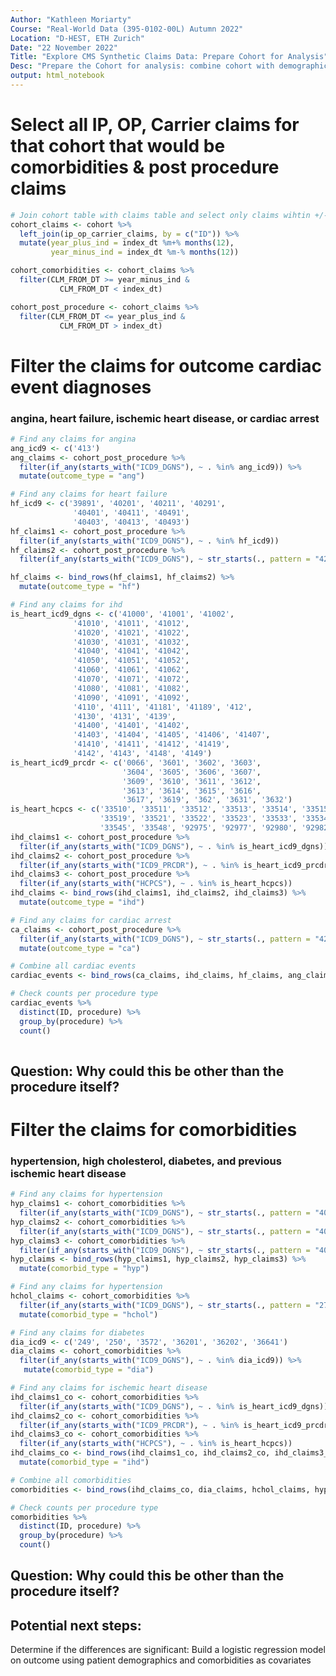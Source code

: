 ```yaml
---
Author: "Kathleen Moriarty"
Course: "Real-World Data (395-0102-00L) Autumn 2022"
Location: "D-HEST, ETH Zurich"
Date: "22 November 2022"
Title: "Explore CMS Synthetic Claims Data: Prepare Cohort for Analysis"
Desc: "Prepare the Cohort for analysis: combine cohort with demographics and  select all claims records 12+/- index date"
output: html_notebook
---
```



# Select all IP, OP, Carrier claims for that cohort that would be comorbidities & post procedure claims

```r

# Join cohort table with claims table and select only claims wihtin +/- 12 months of index date
cohort_claims <- cohort %>% 
  left_join(ip_op_carrier_claims, by = c("ID")) %>% 
  mutate(year_plus_ind = index_dt %m+% months(12),
         year_minus_ind = index_dt %m-% months(12))

cohort_comorbidities <- cohort_claims %>% 
  filter(CLM_FROM_DT >= year_minus_ind &
           CLM_FROM_DT < index_dt)

cohort_post_procedure <- cohort_claims %>% 
  filter(CLM_FROM_DT <= year_plus_ind &
           CLM_FROM_DT > index_dt)


```

# Filter the claims for outcome cardiac event diagnoses
### angina, heart failure, ischemic heart disease, or cardiac arrest

```r

# Find any claims for angina
ang_icd9 <- c('413')
ang_claims <- cohort_post_procedure %>% 
  filter(if_any(starts_with("ICD9_DGNS"), ~ . %in% ang_icd9)) %>% 
  mutate(outcome_type = "ang")

# Find any claims for heart failure
hf_icd9 <- c('39891', '40201', '40211', '40291',
              '40401', '40411', '40491', 
              '40403', '40413', '40493')
hf_claims1 <- cohort_post_procedure %>% 
  filter(if_any(starts_with("ICD9_DGNS"), ~ . %in% hf_icd9))
hf_claims2 <- cohort_post_procedure %>% 
  filter(if_any(starts_with("ICD9_DGNS"), ~ str_starts(., pattern = "428")))

hf_claims <- bind_rows(hf_claims1, hf_claims2) %>% 
  mutate(outcome_type = "hf")

# Find any claims for ihd
is_heart_icd9_dgns <- c('41000', '41001', '41002', 
              '41010', '41011', '41012',
              '41020', '41021', '41022', 
              '41030', '41031', '41032', 
              '41040', '41041', '41042', 
              '41050', '41051', '41052', 
              '41060', '41061', '41062', 
              '41070', '41071', '41072', 
              '41080', '41081', '41082', 
              '41090', '41091', '41092', 
              '4110', '4111', '41181', '41189', '412', 
              '4130', '4131', '4139', 
              '41400', '41401', '41402', 
              '41403', '41404', '41405', '41406', '41407', 
              '41410', '41411', '41412', '41419', 
              '4142', '4143', '4148', '4149')
is_heart_icd9_prcdr <- c('0066', '3601', '3602', '3603', 
                         '3604', '3605', '3606', '3607', 
                         '3609', '3610', '3611', '3612', 
                         '3613', '3614', '3615', '3616', 
                         '3617', '3619', '362', '3631', '3632')
is_heart_hcpcs <- c('33510', '33511', '33512', '33513', '33514', '33515', '33516', '33517', '33518', 
                    '33519', '33521', '33522', '33523', '33533', '33534', '33535', '33536', '33542', 
                    '33545', '33548', '92975', '92977', '92980', '92982', '92995', '33140', '33141')
ihd_claims1 <- cohort_post_procedure %>% 
  filter(if_any(starts_with("ICD9_DGNS"), ~ . %in% is_heart_icd9_dgns))
ihd_claims2 <- cohort_post_procedure %>% 
  filter(if_any(starts_with("ICD9_PRCDR"), ~ . %in% is_heart_icd9_prcdr))
ihd_claims3 <- cohort_post_procedure %>% 
  filter(if_any(starts_with("HCPCS"), ~ . %in% is_heart_hcpcs))
ihd_claims <- bind_rows(ihd_claims1, ihd_claims2, ihd_claims3) %>% 
  mutate(outcome_type = "ihd")

# Find any claims for cardiac arrest
ca_claims <- cohort_post_procedure %>% 
  filter(if_any(starts_with("ICD9_DGNS"), ~ str_starts(., pattern = "4275"))) %>% 
  mutate(outcome_type = "ca")

# Combine all cardiac events
cardiac_events <- bind_rows(ca_claims, ihd_claims, hf_claims, ang_claims)

# Check counts per procedure type
cardiac_events %>% 
  distinct(ID, procedure) %>% 
  group_by(procedure) %>% 
  count()
  

```

## Question: Why could this be other than the procedure itself?

# Filter the claims for comorbidities
### hypertension, high cholesterol, diabetes, and previous ischemic heart disease

```r

# Find any claims for hypertension
hyp_claims1 <- cohort_comorbidities %>% 
  filter(if_any(starts_with("ICD9_DGNS"), ~ str_starts(., pattern = "4011")))
hyp_claims2 <- cohort_comorbidities %>% 
  filter(if_any(starts_with("ICD9_DGNS"), ~ str_starts(., pattern = "4019")))
hyp_claims3 <- cohort_comorbidities %>% 
  filter(if_any(starts_with("ICD9_DGNS"), ~ str_starts(., pattern = "4010")))
hyp_claims <- bind_rows(hyp_claims1, hyp_claims2, hyp_claims3) %>% 
  mutate(comorbid_type = "hyp")

# Find any claims for hypertension
hchol_claims <- cohort_comorbidities %>% 
  filter(if_any(starts_with("ICD9_DGNS"), ~ str_starts(., pattern = "2720"))) %>% 
  mutate(comorbid_type = "hchol")

# Find any claims for diabetes
dia_icd9 <- c('249', '250', '3572', '36201', '36202', '36641')
dia_claims <- cohort_comorbidities %>% 
  filter(if_any(starts_with("ICD9_DGNS"), ~ . %in% dia_icd9)) %>% 
   mutate(comorbid_type = "dia")

# Find any claims for ischemic heart disease
ihd_claims1_co <- cohort_comorbidities %>% 
  filter(if_any(starts_with("ICD9_DGNS"), ~ . %in% is_heart_icd9_dgns))
ihd_claims2_co <- cohort_comorbidities %>% 
  filter(if_any(starts_with("ICD9_PRCDR"), ~ . %in% is_heart_icd9_prcdr))
ihd_claims3_co <- cohort_comorbidities %>% 
  filter(if_any(starts_with("HCPCS"), ~ . %in% is_heart_hcpcs))
ihd_claims_co <- bind_rows(ihd_claims1_co, ihd_claims2_co, ihd_claims3_co) %>% 
  mutate(comorbid_type = "ihd")

# Combine all comorbidities
comorbidities <- bind_rows(ihd_claims_co, dia_claims, hchol_claims, hyp_claims)

# Check counts per procedure type
comorbidities %>% 
  distinct(ID, procedure) %>% 
  group_by(procedure) %>% 
  count()

```

## Question: Why could this be other than the procedure itself?

## Potential next steps: 
Determine if the differences are significant: 
Build a logistic regression model on outcome using patient demographics and comorbidities as covariates

